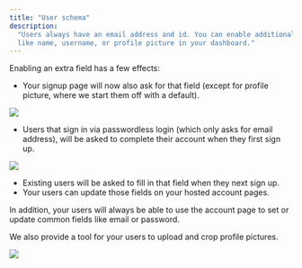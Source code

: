 ```yaml
---
title: "User schema"
description:
  "Users always have an email address and id. You can enable additional fields
  like name, username, or profile picture in your dashboard."
---
```


Enabling an extra field has a few effects:

- Your signup page will now also ask for that field (except for profile picture,
  where we start them off with a default).

![](/images/user-schema-1.png)

- Users that sign in via passwordless login (which only asks for email address),
  will be asked to complete their account when they first sign up.

![](/images/user-schema-2.png)

- Existing users will be asked to fill in that field when they next sign up.
- Your users can update those fields on your hosted account pages.

In addition, your users will always be able to use the account page to set or
update common fields like email or password.

We also provide a tool for your users to upload and crop profile pictures.

![](/images/user-schema-3.png)
